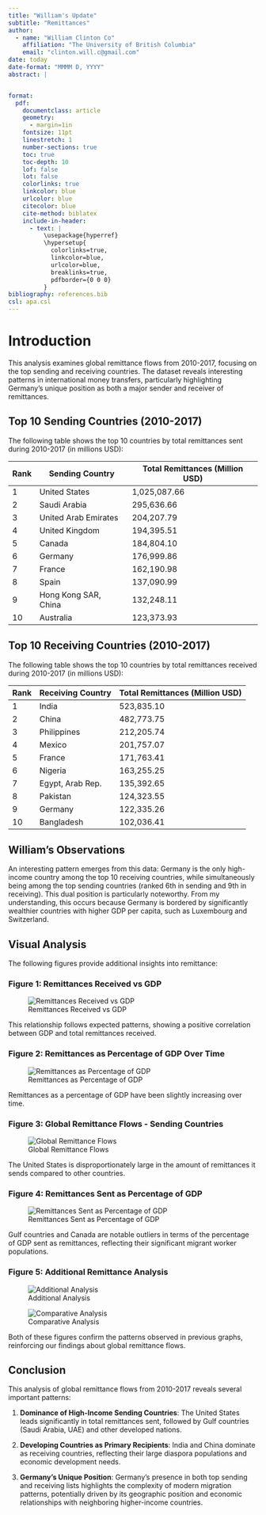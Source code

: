 ```yaml
---
title: "William's Update"
subtitle: "Remittances"
author: 
  - name: "William Clinton Co"
    affiliation: "The University of British Columbia"
    email: "clinton.will.c@gmail.com"
date: today
date-format: "MMMM D, YYYY"
abstract: |


format:
  pdf:
    documentclass: article
    geometry: 
      - margin=1in
    fontsize: 11pt
    linestretch: 1
    number-sections: true
    toc: true
    toc-depth: 10
    lof: false
    lot: false
    colorlinks: true
    linkcolor: blue
    urlcolor: blue
    citecolor: blue
    cite-method: biblatex
    include-in-header:
      - text: |
          \usepackage{hyperref}
          \hypersetup{
            colorlinks=true,
            linkcolor=blue,
            urlcolor=blue,
            breaklinks=true,
            pdfborder={0 0 0}
          }
bibliography: references.bib
csl: apa.csl
---
```


# Introduction

This analysis examines global remittance flows from 2010-2017, focusing on the top sending and receiving countries. The dataset reveals interesting patterns in international money transfers, particularly highlighting Germany's unique position as both a major sender and receiver of remittances.

## Top 10 Sending Countries (2010-2017)

The following table shows the top 10 countries by total remittances sent during 2010-2017 (in millions USD):

| Rank | Sending Country        | Total Remittances (Million USD) |
|------|------------------------|----------------------------------|
| 1    | United States          | 1,025,087.66                    |
| 2    | Saudi Arabia           | 295,636.66                      |
| 3    | United Arab Emirates   | 204,207.79                      |
| 4    | United Kingdom         | 194,395.51                      |
| 5    | Canada                 | 184,804.10                      |
| 6    | Germany                | 176,999.86                      |
| 7    | France                 | 162,190.98                      |
| 8    | Spain                  | 137,090.99                      |
| 9    | Hong Kong SAR, China   | 132,248.11                      |
| 10   | Australia              | 123,373.93                      |

## Top 10 Receiving Countries (2010-2017)

The following table shows the top 10 countries by total remittances received during 2010-2017 (in millions USD):

| Rank | Receiving Country | Total Remittances (Million USD) |
|------|-------------------|----------------------------------|
| 1    | India             | 523,835.10                      |
| 2    | China             | 482,773.75                      |
| 3    | Philippines       | 212,205.74                      |
| 4    | Mexico            | 201,757.07                      |
| 5    | France            | 171,763.41                      |
| 6    | Nigeria           | 163,255.25                      |
| 7    | Egypt, Arab Rep.  | 135,392.65                      |
| 8    | Pakistan          | 124,323.55                      |
| 9    | Germany           | 122,335.26                      |
| 10   | Bangladesh        | 102,036.41                      |

## William's Observations

An interesting pattern emerges from this data: Germany is the only high-income country among the top 10 receiving countries, while simultaneously being among the top sending countries (ranked 6th in sending and 9th in receiving). This dual position is particularly noteworthy. From my understanding, this occurs because Germany is bordered by significantly wealthier countries with higher GDP per capita, such as Luxembourg and Switzerland.


## Visual Analysis

The following figures provide additional insights into remittance:

### Figure 1: Remittances Received vs GDP

![Remittances Received vs GDP](images/Screenshot 2025-08-21 070908.png)

This relationship follows expected patterns, showing a positive correlation between GDP and total remittances received.

### Figure 2: Remittances as Percentage of GDP Over Time

![Remittances as Percentage of GDP](images/Screenshot 2025-08-21 070932.png)

Remittances as a percentage of GDP have been slightly increasing over time.

### Figure 3: Global Remittance Flows - Sending Countries

![Global Remittance Flows](images/Screenshot 2025-08-21 071732.png)

The United States is disproportionately large in the amount of remittances it sends compared to other countries.

### Figure 4: Remittances Sent as Percentage of GDP

![Remittances Sent as Percentage of GDP](images/Screenshot 2025-08-21 071747.png)

Gulf countries and Canada are notable outliers in terms of the percentage of GDP sent as remittances, reflecting their significant migrant worker populations.

### Figure 5: Additional Remittance Analysis

![Additional Analysis](images/Screenshot 2025-08-21 075933.png)

![Comparative Analysis](images/1.png)

Both of these figures confirm the patterns observed in previous graphs, reinforcing our findings about global remittance flows.

## Conclusion

This analysis of global remittance flows from 2010-2017 reveals several important patterns:

1. **Dominance of High-Income Sending Countries**: The United States leads significantly in total remittances sent, followed by Gulf countries (Saudi Arabia, UAE) and other developed nations.

2. **Developing Countries as Primary Recipients**: India and China dominate as receiving countries, reflecting their large diaspora populations and economic development needs.

3. **Germany's Unique Position**: Germany's presence in both top sending and receiving lists highlights the complexity of modern migration patterns, potentially driven by its geographic position and economic relationships with neighboring higher-income countries.

